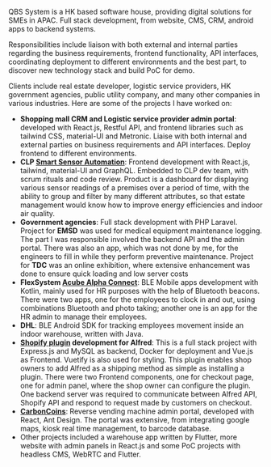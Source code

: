 QBS System is a HK based software house, providing digital solutions for SMEs in APAC. Full stack development, from website, CMS, CRM, android apps to backend systems.

Responsibilities include liaison with both external and internal parties regarding the business requirements, frontend functionality, API interfaces, coordinating deployment to different environments and the best part, to discover new technology stack and build PoC for demo.

Clients include real estate developer, logistic service providers, HK government agencies, public utility company, and many other companies in various industries. Here are some of the projects I have worked on:

- **Shopping mall CRM and Logistic service provider admin portal**: developed with React.js, Restful API, and frontend libraries such as tailwind CSS, material-UI and Metronic. Liaise with both internal and external parties on business requirements and API interfaces. Deploy frontend to different environments.
- **CLP [Smart Sensor Automation](https://www.clpsec.com/smart-sensor-automation/)**: Frontend development with React.js, tailwind, material-UI and GraphQL. Embedded to CLP dev team, with scrum rituals and code review. Product is a dashboard for displaying various sensor readings of a premises over a period of time, with the ability to group and filter by many different attributes, so that estate management would know how to improve energy efficiencies and indoor air quality.
- **Government agencies**: Full stack development with PHP Laravel.
Project for **EMSD** was used for medical equipment maintenance logging. The part I was responsible involved the backend API and the admin portal. There was also an app, which was not done by me, for the engineers to fill in while they perform preventive maintenance.
Project for **TDC** was an online exhibition, where extensive enhancement was done to ensure quick loading and low server costs
- **FlexSystem [Acube Alpha Connect](https://www.flex.hk/alpha-connect/)**: BLE Mobile apps development with Kotlin, mainly used for HR purposes with the help of Bluetooth beacons. There were two apps, one for the employees to clock in and out, using combinations Bluetooth and photo taking; another one is an app for the HR admin to manage their employees.
- **DHL**: BLE Android SDK for tracking employees movement inside an indoor warehouse, written with Java.
- **[Shopify plugin](https://apps.shopify.com/alfred-click-collect) development for Alfred**: This is a full stack project with Express.js and MySQL as backend, Docker for deployment and Vue.js as Frontend. Vuetify is also used for styling. This plugin enables shop owners to add Alfred as a shipping method as simple as installing a plugin. There were two Frontend components, one for checkout page, one for admin panel, where the shop owner can configure the plugin. One backend server was required to communicate between Alfred API, Shopify API and respond to request made by customers on checkout.
- **[CarbonCoins](https://play.google.com/store/apps/details?id=com.carboncoin.android2021&hl=en&gl=US)**: Reverse vending machine admin portal, developed with React, Ant Design. The portal was extensive, from integrating google maps, kiosk real time management, to barcode database.
- Other projects included a warehouse app written by Flutter, more website with admin panels in React.js and some PoC projects with headless CMS, WebRTC and Flutter.
